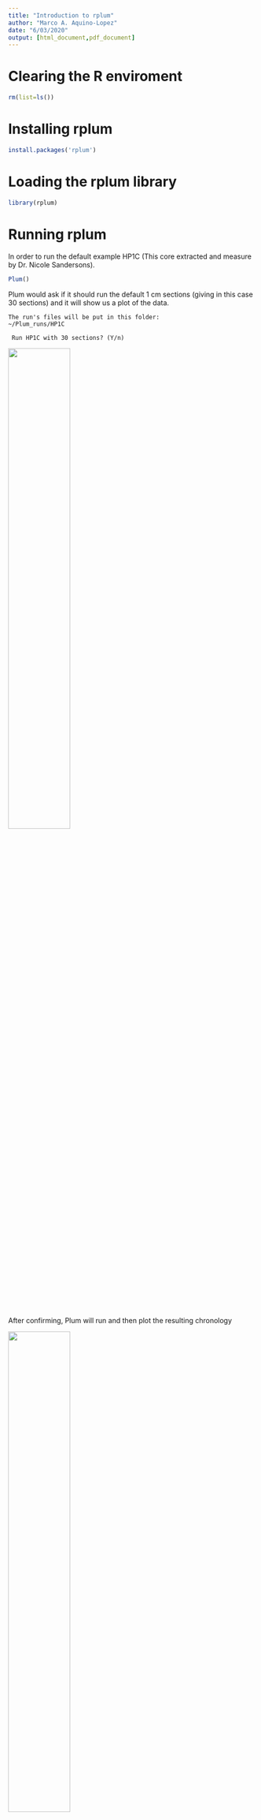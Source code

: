 ```yaml
---
title: "Introduction to rplum"
author: "Marco A. Aquino-Lopez"
date: "6/03/2020"
output: [html_document,pdf_document]
---
```


# Clearing the R enviroment 
```r
rm(list=ls())
```
# Installing rplum
```r
install.packages('rplum')
```
# Loading the rplum library
```r
library(rplum)
```

# Running rplum 

In order to run the default example HP1C (This core extracted and measure by Dr. Nicole Sandersons). 
```r
Plum()
```
Plum would ask if it should run the default 1 cm sections (giving in this case 30 sections) and it will show us a plot of the data.
```
The run's files will be put in this folder: 
~/Plum_runs/HP1C

 Run HP1C with 30 sections? (Y/n) 
```
![](./fig/Plum_default1.png){ width=50% }

After confirming, Plum will run and then plot the resulting chronology

![](./fig/Plum_default2.png){ width=50% }

Plum then will add a series of files into the folder. 

![](./fig/HP1C_results.png){ width=50% }

- PDF file contain the resulting age-depth 
- *_ages.txt will contain the ages in a table with lower and upper credible intervals
- *_settings file will contained all the setting this Plum run used
- *.out and .bacon files are internal files and contain the same information we input in the command line

## Running my own cores

In order to run your own cores you should create a folder with the name of the core in the Plum_runs folder


![](./fig/Sim01_folder.png){ width=50% }

![Data requiered by plum](./fig/Sim01_dat.png){ width=50% }

Once this file is save within the folder of the same name you can run the command

```r
Plum('Sim01')
```
 
Plum will as for extra information in order to run.

- First since we have data which can be used to estimate 
supported levels of $^{210}Pb$ it will ask of if we want to 
use a constant level of supported $^{210}Pb$ or allow each 
sample to have its own supported parameter at the same time it show us a plot of our data.
```
 Do you want to use the individual supported 210Pb? (y/n) 
```
![](./fig/Sim01_preanalysis.png){ width=50% }


In this examples, we will say no as this is simulated data. 

- It will now ask us for a coring date, this date is the 
surface date. We will provide 2020, which is equivalent 
of a coring date of january first 2020. 
```
Please provide a date (in AD) for the sample:
```

- Plum now will ask about how many sections to used
by default the length section is 1 cm.

```
Run Sim01 with 31 sections? (Y/n) 
```

Again Plum will show us the results.

![](./fig/Sim01_chrono.png){ width=50% }

# Adding extra information to our data file.

Plum allow us to add extra information to our data file.

By adding a extra column called info we can add:

- First cell: Coring date (surface date)

- Second cell: n.supp (number of samples to used explusively for estimating supported $^{210}Pb$)

- Third cell: Supported model (1: constant and 2: individual)

![](./fig/Sim02_dat.png){ width=50% }

In this case we used a core which only has $^{210}Pb$ measurements and we will have the last 6 data points to be used exclusively for supported 201Pb estimation (constant). If a proxy for supported $^{210}Pb$ is avalable the info column can be added as the 9th column (after the mesurement and standar deviation of the proxy for supported $^{210}Pb$).

Once this column has be added we can run Plum and in this case we will only be ask to confirme the number of sections
and shown our raw data.

```r
Plum('Sim02')
```
```
 Run Sim02 with 25 sections? (Y/n) 
```
![](./fig/Sim02_pre.png){ width=50% }


After confirming we get the age-depth model.

![](./fig/Sim02_chrono.png){ width=50% }

# Adding other dates

Plum allows to incorporate other dating techniques such as Radiocarbon.


To run a core which has $^{210}Pb$ and $^{14}C$ (or other dates) you can add a extra file into the core folder. This new file can be call anything but we recomment to keep the convention of the `core_name-C.csv`. 

This new file should have the same format as those used in Bacon, i.e :

| labID | age | error | depth | cc| 
| --- | --- | --- | --- | ---| 
|SUERC-58273|	95	|35|	35|	1|
|SUERC-63932|	240	|37|	50|	1|


For this example we will used two radiocarbon dates taken from HP1C. 
you can find the data in the folder Plum_runs

To run this core with the extra radicoarbon dates we can use the following line:

```r
Plum("HP1C",1,"HP1C_C")
```

In this case, we added the name of the core first, then the lenght of the sections and then the name of the file which contained the radiocarbon dates or calendar dates.

After confirming the number of sections, we get a merged age-depth model.
![](./fig/HP1C_C_chrono.png){ width=50% }


# Accumulation rates

Like Bacon, Plum can provide us with plots which help us analised the accumulation rate according to our age-depth model and its uncertanty.

To simulate a clean start we clean the R enviroment

```r
rm(list=ls())
```

If we already have our age-depth model and we want to get the accumulation rates we can run 

```r
Plum("HP1C",1,"HP1C_C",run=FALSE)
agedepth()
dev.off()
```
Note: `agedepth()` will recreate the age-depth model. To reset the plot settings we run `dev.off()`.

This will put all the necesary information in the R enviroment.


 plotting accumulation rates for specific depth
```r
accrate_d10 <- accrate.depth(d = 10)  
head(accrate_d10)
mean(accrate_d10);var(accrate_d10)
plot(density(accrate_d10) ,main='Accumulation Rate at depth 10 cm',xlab='yr/cm',ylab='')
```


```r
accrate_d25 <- accrate.depth(d = 25,cmyr = TRUE)  
head(accrate_d25)
mean(accrate_d25);var(accrate_d25)
plot(density(accrate_d25) ,main='Accumulation Rate at depth 25 cm',xlab='cm/yr',ylab='')
```

plotting accumulation rates for specific age

```r
accrate_a300 <- accrate.age(age=300)  
head(accrate_a300)
mean(accrate_a300);var(accrate_a300)
plot(density(accrate_a300) ,main='Accumulation Rate at age 300 BP',xlab='yr/cm',ylab='')
```


```r
acc_rate_10 <- accrate.age(age = -10,cmyr = TRUE)  
head(acc_rate_10)
mean(acc_rate_10);var(acc_rate_10)
plot(density(acc_rate_10) ,main='Accumulation Rate at ageh -10 BP',xlab='cm/yr',ylab='')
```

plotting accumulation rates for whole model
by depth

```r
accrate.depth.ghost(cmyr = T, acc.lim = c(0,1.5) )
```

```r
accrate.depth.ghost(acc.lim = c(0,5), d.lim = c(0,10))
```
by age



```r
accrate.age.ghost(acc.lim = c(0,40))

```



```r
accrate.age.ghost(cmyr = TRUE,age.lim = c(-20,50),acc.lim = c(0,.28))
```
































